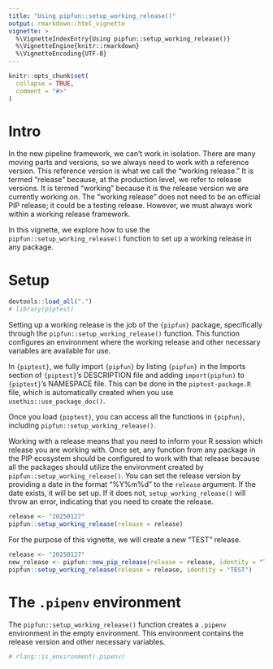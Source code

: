 ```yaml
---
title: "Using pipfun::setup_working_release()"
output: rmarkdown::html_vignette
vignette: >
  %\VignetteIndexEntry{Using pipfun::setup_working_release()}
  %\VignetteEngine{knitr::rmarkdown}
  %\VignetteEncoding{UTF-8}
---
```


```r
knitr::opts_chunk$set(
  collapse = TRUE,
  comment = "#>"
)
```

# Intro

In the new pipeline framework, we can't work in isolation. There are many moving parts and versions, so we always need to work with a reference version. This reference version is what we call the "working release." It is termed "release" because, at the production level, we refer to release versions. It is termed "working" because it is the release version we are currently working on. The "working release" does not need to be an official PIP release; it could be a testing release. However, we must always work within a working release framework.

In this vignette, we explore how to use the `pipfun::setup_working_release()` function to set up a working release in any package.

# Setup 

```r
devtools::load_all(".")
# library(piptest)
```

Setting up a working release is the job of the `{pipfun}` package, specifically through the `pipfun::setup_working_release()` function. This function configures an environment where the working release and other necessary variables are available for use.

In `{piptest}`, we fully import `{pipfun}` by listing `{pipfun}` in the Imports section of `{piptest}`’s DESCRIPTION file and adding `import(pipfun)` to `{piptest}`’s NAMESPACE file. This can be done in the `piptest-package.R` file, which is automatically created when you use `usethis::use_package_doc()`.

Once you load `{piptest}`, you can access all the functions in `{pipfun}`, including `pipfun::setup_working_release()`.

Working with a release means that you need to inform your R session which release you are working with. Once set, any function from any package in the PIP ecosystem should be configured to work with that release because all the packages should utilize the environment created by `pipfun::setup_working_release()`. You can set the release version by providing a date in the format "%Y%m%d" to the `release` argument. If the date exists, it will be set up. If it does not, `setup_working_release()` will throw an error, indicating that you need to create the release.



```r
release <- "20250127"
pipfun::setup_working_release(release = release)

```


For the purpose of this vignette, we will create a new  "TEST" release. 
```r
release <- "20250127"
new_release <- pipfun::new_pip_release(release = release, identity = "TEST" )
pipfun::setup_working_release(release = release, identity = "TEST")
```

# The `.pipenv` environment

The `pipfun::setup_working_release()` function creates a `.pipenv` environment in the empty environment. This environment contains the release version and other necessary variables.

```r
# rlang::is_environment(.pipenv)
```
